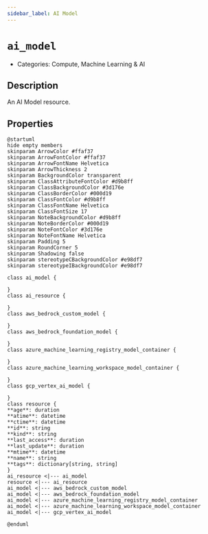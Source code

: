 ```yaml
---
sidebar_label: AI Model
---
```


# `ai_model`

- Categories: Compute, Machine Learning & AI

## Description

An AI Model resource.

## Properties

<ZoomPanPinch>

```kroki imgType="plantuml" imgAlt="Diagram of AI Model data model"
@startuml
hide empty members
skinparam ArrowColor #ffaf37
skinparam ArrowFontColor #ffaf37
skinparam ArrowFontName Helvetica
skinparam ArrowThickness 2
skinparam BackgroundColor transparent
skinparam ClassAttributeFontColor #d9b8ff
skinparam ClassBackgroundColor #3d176e
skinparam ClassBorderColor #000d19
skinparam ClassFontColor #d9b8ff
skinparam ClassFontName Helvetica
skinparam ClassFontSize 17
skinparam NoteBackgroundColor #d9b8ff
skinparam NoteBorderColor #000d19
skinparam NoteFontColor #3d176e
skinparam NoteFontName Helvetica
skinparam Padding 5
skinparam RoundCorner 5
skinparam Shadowing false
skinparam stereotypeCBackgroundColor #e98df7
skinparam stereotypeIBackgroundColor #e98df7

class ai_model {

}
class ai_resource {

}
class aws_bedrock_custom_model {

}
class aws_bedrock_foundation_model {

}
class azure_machine_learning_registry_model_container {

}
class azure_machine_learning_workspace_model_container {

}
class gcp_vertex_ai_model {

}
class resource {
**age**: duration
**atime**: datetime
**ctime**: datetime
**id**: string
**kind**: string
**last_access**: duration
**last_update**: duration
**mtime**: datetime
**name**: string
**tags**: dictionary[string, string]
}
ai_resource <|--- ai_model
resource <|--- ai_resource
ai_model <|--- aws_bedrock_custom_model
ai_model <|--- aws_bedrock_foundation_model
ai_model <|--- azure_machine_learning_registry_model_container
ai_model <|--- azure_machine_learning_workspace_model_container
ai_model <|--- gcp_vertex_ai_model

@enduml
```

</ZoomPanPinch>
